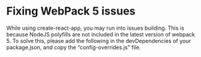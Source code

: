 
<ContentBlock filePath="config-overrides.js" highlight="1">

# Fixing WebPack 5 issues

While using create-react-app, you may run into issues building. This is because NodeJS polyfills are not included in the latest version of webpack 5. To solve this, please add the following in the devDependencies of your package.json, and copy the “config-overrides.js” file.

</ContentBlock>

